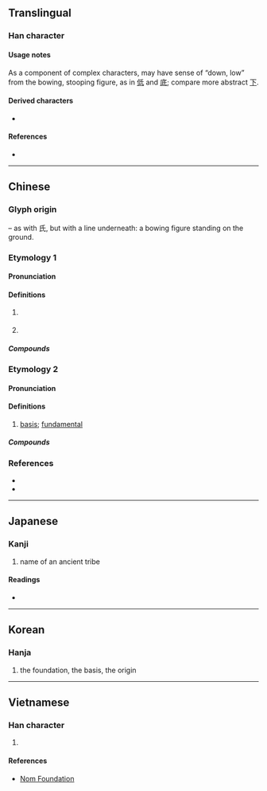 {{character info/new}}
==Translingual==

===Han character===
{{Han char|rn=83|rad=氏|as=01|sn=5|four=72740|canj=HPM,HVPI|ids=⿱氏丶(G),⿱氏一(HTJK)}}

====Usage notes====
As a component of complex characters, may have sense of “down, low” from the bowing, stooping figure, as in [[低]] and [[底]]; compare more abstract [[下]].

====Derived characters====
* {{l|mul|[[低]], [[厎]], [[底]], [[抵]], [[邸]], [[骶]]}}

====References====
* {{Han ref|kx=0597.190|dkj=17027|dj=0988.310|hdz=32130.020|uh=6C10|ud=27664|bh=A5C2|bd=42434}}

----

==Chinese==
{{zh-forms}}
{{zh-wp|zh:氐|en:Di (Five Barbarians)}}
{{zh-wp|zh:氐宿|en:Root (Chinese constellation)}}

===Glyph origin===
{{Han etym}}
{{Han compound|氏|t1=(bowing figure)|一|ls=p}} – as with 氏, but with a line underneath: a bowing figure standing on the ground.

===Etymology 1===

====Pronunciation====
{{zh-pron
|m=dī
|c=dai1
|mn=tí/te
|mn-t=di1
|mc=2
|oc=1
|cat=n
}}
{{attention|zh|what is mc reading 1 (mandarin reflex "zhi")?}}

====Definitions====
{{zh-hanzi}}

# {{w|Di (Five Barbarians)|Di}} {{gloss|[[ethnic group]]}}
# {{lb|zh|astronomy}} {{w|Root (Chinese constellation)|Root}} {{gloss|Chinese [[constellation]]}}

=====Compounds=====
{{zh-der|氐宿|氐族|氐羌|氐士貉}}

===Etymology 2===

====Pronunciation====
{{zh-pron
|m=dǐ
|c=dai2
|mn=té
|mn-t=di2
|mc=
|oc=2
|cat=
}}

====Definitions====
{{zh-hanzi}}

# {{lb|zh|literary}} [[basis]]; [[fundamental]]

=====Compounds=====
{{zh-der|根氐}}

===References===
* {{R:twedu|A02110}}
* {{R:yue:Hanzi}}

----

==Japanese==

===Kanji===
{{ja-kanji|grade=|rs=氏01}}

# name of an ancient tribe

====Readings====
* {{ja-readings
|goon=[[ぢ]] (di), [[だい]] (dai)
|kanon=[[てい]] (tei), [[たい]] (tai), [[し]] (shi), [[ち]] (chi)
|kun=[[ふもと]] (fumoto)}}

----

==Korean==

===Hanja===
{{ko-hanja|hangeul=저|eumhun=|rv=jeo|mr=chŏ|y=ce}}

# the foundation, the basis, the origin

----

==Vietnamese==

===Han character===
{{vi-hantu|[[đê]]|rs=氏01}}

# {{defn|lang=vi|sort=氏01}}

====References====
* [http://nomfoundation.org/common/nom_details.php?codepoint=6c10 Nom Foundation]